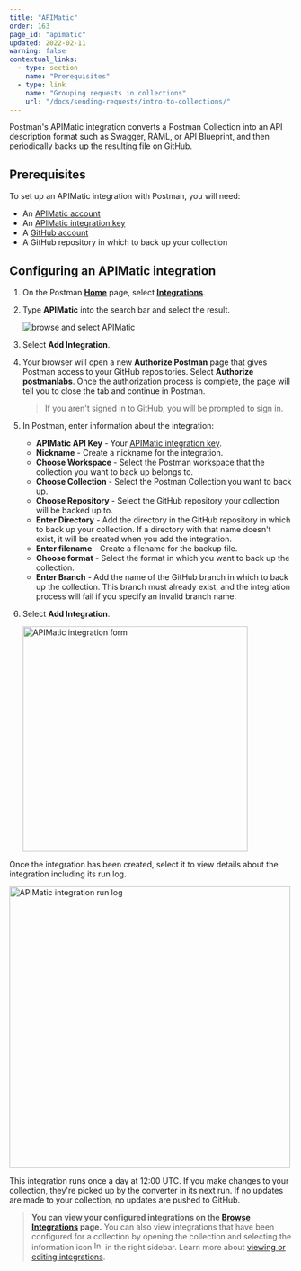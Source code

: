```yaml
---
title: "APIMatic"
order: 163
page_id: "apimatic"
updated: 2022-02-11
warning: false
contextual_links:
  - type: section
    name: "Prerequisites"
  - type: link
    name: "Grouping requests in collections"
    url: "/docs/sending-requests/intro-to-collections/"
---
```


Postman's APIMatic integration converts a Postman Collection into an API description format such as Swagger, RAML, or API Blueprint, and then periodically backs up the resulting file on GitHub.

## Prerequisites

To set up an APIMatic integration with Postman, you will need:

* An [APIMatic account](https://www.apimatic.io/account/register)
* An [APIMatic integration key](https://docs.apimatic.io/manage-apis/get-api-keys/)
* A [GitHub account](https://github.com/)
* A GitHub repository in which to back up your collection

## Configuring an APIMatic integration

1. On the Postman **[Home](https://go.postman.co/home)** page, select **[Integrations](https://go.postman.co/integrations)**.
1. Type **APIMatic** into the search bar and select the result.

    ![browse and select APIMatic](https://assets.postman.com/postman-docs/apimatic-browse-all.jpg)

1. Select **Add Integration**.
1. Your browser will open a new **Authorize Postman** page that gives Postman access to your GitHub repositories. Select **Authorize postmanlabs**. Once the authorization process is complete, the page will tell you to close the tab and continue in Postman.

    > If you aren't signed in to GitHub, you will be prompted to sign in.

1. In Postman, enter information about the integration:
    * **APIMatic API Key** - Your [APIMatic integration key](https://docs.apimatic.io/manage-apis/get-api-keys/).
    * **Nickname** - Create a nickname for the integration.
    * **Choose Workspace** - Select the Postman workspace that the collection you want to back up belongs to.
    * **Choose Collection** - Select the Postman Collection you want to back up.
    * **Choose Repository** - Select the GitHub repository your collection will be backed up to.
    * **Enter Directory** - Add the directory in the GitHub repository in which to back up your collection. If a directory with that name doesn't exist, it will be created when you add the integration.
    * **Enter filename** - Create a filename for the backup file.
    * **Choose format** - Select the format in which you want to back up the collection.
    * **Enter Branch** - Add the name of the GitHub branch in which to back up the collection. This branch must already exist, and the integration process will fail if you specify an invalid branch name.
1. Select **Add Integration**.

    <img alt="APIMatic integration form" src="https://assets.postman.com/postman-docs/apimatic-save-config-v9.jpg" width="400px"/>

Once the integration has been created, select it to view details about the integration including its run log.

<img alt="APIMatic integration run log" src="https://assets.postman.com/postman-docs/apimatic-run-log-v9.jpg" width="500px"/>

This integration runs once a day at 12:00 UTC. If you make changes to your collection, they're picked up by the converter in its next run. If no updates are made to your collection, no updates are pushed to GitHub.

> **You can view your configured integrations on the [Browse Integrations](https://go.postman.co/integrations/browse) page.** You can also view integrations that have been configured for a collection by opening the collection and selecting the information icon <img alt="Information icon" src="https://assets.postman.com/postman-docs/icon-information-v9-5.jpg#icon" width="16px"/> in the right sidebar. Learn more about [viewing or editing integrations](/docs/integrations/intro-integrations/#viewing-or-editing-integrations).
